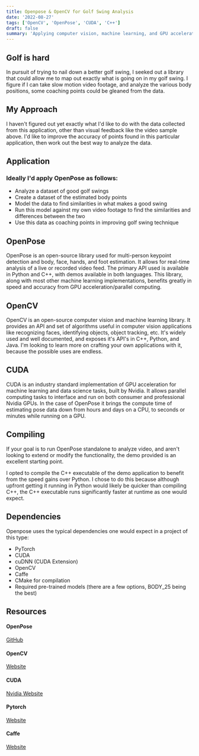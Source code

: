 ```yaml
---
title: Openpose & OpenCV for Golf Swing Analysis
date: '2022-08-27'
tags: ['OpenCV', 'OpenPose', 'CUDA', 'C++']
draft: false
summary: 'Applying computer vision, machine learning, and GPU acceleration to the golf swing.'
---
```



## Golf is hard

In pursuit of trying to nail down a better golf swing, I seeked out a library that could allow me to map out exactly what is going on in my golf swing. I figure if I can take slow motion video footage, and analyze the various body positions, some coaching points could be gleaned from the data.

<VideoPlayer url="/static/video/tiger.mp4" caption="Tiger Woods' swing analyzed with OpenPose" />

## My Approach

I haven't figured out yet exactly what I'd like to do with the data collected from this application, other than visual feedback like the video sample above. I'd like to improve the accuracy of points found in this particular application, then work out the best way to analyze the data.

## Application

### Ideally I'd apply OpenPose as follows:

- Analyze a dataset of good golf swings
- Create a dataset of the estimated body points
- Model the data to find similarities in what makes a good swing
- Run this model against my own video footage to find the similarities and differences between the two
- Use this data as coaching points in improving golf swing technique

## OpenPose

OpenPose is an open-source library used for multi-person keypoint detection and body, face, hands, and foot estimation. It allows for real-time analysis of a live or recorded video feed. The primary API used is available in Python and C++, with demos available in both languages. This library, along with most other machine learning implementations, benefits greatly in speed and accuracy from GPU acceleration/parallel computing.

## OpenCV

OpenCV is an open-source computer vision and machine learning library. It provides an API and set of algorithms useful in computer vision applications like recognizing faces, identifying objects, object tracking, etc. It's widely used and well documented, and exposes it's API's in C++, Python, and Java. I'm looking to learn more on crafting your own applications with it, because the possible uses are endless.

## CUDA

CUDA is an industry standard implementation of GPU acceleration for machine learning and data science tasks, built by Nvidia. It allows parallel computing tasks to interface and run on both consumer and professional Nvidia GPUs. In the case of OpenPose it brings the compute time of estimating pose data down from hours and days on a CPU, to seconds or minutes while running on a GPU.

## Compiling

If your goal is to run OpenPose standalone to analyze video, and aren't looking to extend or modify the functionality, the demo provided is an excellent starting point.

I opted to compile the C++ executable of the demo application to benefit from the speed gains over Python. I chose to do this because although upfront getting it running in Python would likely be quicker than compiling C++, the C++ executable runs significantly faster at runtime as one would expect.

## Dependencies

Openpose uses the typical dependencies one would expect in a project of this type:

- PyTorch
- CUDA
- cuDNN (CUDA Extension)
- OpenCV
- Caffe
- CMake for compilation
- Required pre-trained models (there are a few options, BODY_25 being the best)

## Resources

#### OpenPose

[GitHub](https://github.com/CMU-Perceptual-Computing-Lab/openpose)

#### OpenCV

[Website](https://opencv.org/)

#### CUDA

[Nvidia Website](https://developer.nvidia.com/cuda-zone)

#### Pytorch

[Website](https://pytorch.org/)

#### Caffe

[Website](https://caffe.berkeleyvision.org/)
